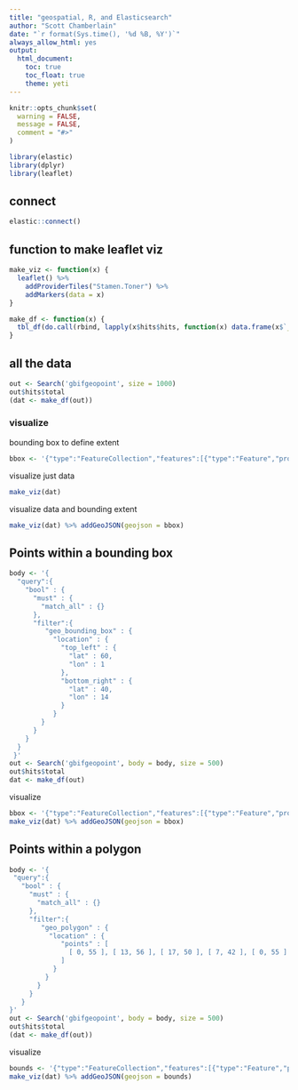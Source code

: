 ```yaml
---
title: "geospatial, R, and Elasticsearch"
author: "Scott Chamberlain"
date: "`r format(Sys.time(), '%d %B, %Y')`"
always_allow_html: yes
output:
  html_document:
    toc: true
    toc_float: true
    theme: yeti
---
```


```r
knitr::opts_chunk$set(
  warning = FALSE,
  message = FALSE,
  comment = "#>"
)
```

```r
library(elastic)
library(dplyr)
library(leaflet)
```

## connect

```r
elastic::connect()
```

## function to make leaflet viz

```r
make_viz <- function(x) {
  leaflet() %>% 
    addProviderTiles("Stamen.Toner") %>% 
    addMarkers(data = x) 
}
```

```r
make_df <- function(x) {
  tbl_df(do.call(rbind, lapply(x$hits$hits, function(x) data.frame(x$`_source`$location)))) 
}
```

## all the data

```r
out <- Search('gbifgeopoint', size = 1000)
out$hits$total
(dat <- make_df(out))
```

### visualize

bounding box to define extent

```r
bbox <- '{"type":"FeatureCollection","features":[{"type":"Feature","properties":{"color":"blue"},"geometry":{"type":"Polygon","coordinates":[[[-4,31],[-4,69],[29,69],[29,31],[-4,31]]]}}]}'
```

visualize just data

```r
make_viz(dat)
```

visualize data and bounding extent

```r
make_viz(dat) %>% addGeoJSON(geojson = bbox)
```

## Points within a bounding box

```r
body <- '{
  "query":{
    "bool" : {
      "must" : {
        "match_all" : {}
      },
      "filter":{
         "geo_bounding_box" : {
           "location" : {
             "top_left" : {
               "lat" : 60,
               "lon" : 1
             },
             "bottom_right" : {
               "lat" : 40,
               "lon" : 14
             }
           }
        }
      }
    }
  }
 }'
out <- Search('gbifgeopoint', body = body, size = 500)
out$hits$total
dat <- make_df(out)
```

visualize

```r
bbox <- '{"type":"FeatureCollection","features":[{"type":"Feature","properties":{"color":"blue"},"geometry":{"type":"Polygon","coordinates":[[[1,40],[1,60],[14,60],[14,40],[1,40]]]}}]}'
make_viz(dat) %>% addGeoJSON(geojson = bbox)
```

## Points within a polygon

```r
body <- '{
 "query":{
   "bool" : {
     "must" : {
       "match_all" : {}
     },
     "filter":{
        "geo_polygon" : {
          "location" : {
             "points" : [
               [ 0, 55 ], [ 13, 56 ], [ 17, 50 ], [ 7, 42 ], [ 0, 55 ]
             ]
           }
         }
       }
     }
   }
}'
out <- Search('gbifgeopoint', body = body, size = 500)
out$hits$total
(dat <- make_df(out))
```

visualize

```r
bounds <- '{"type":"FeatureCollection","features":[{"type":"Feature","properties":{"color":"blue"},"geometry":{"type":"Polygon","coordinates":[[[0,55],[13,56],[17,50],[7,42],[0,55]]]}}]}'
make_viz(dat) %>% addGeoJSON(geojson = bounds)
```
